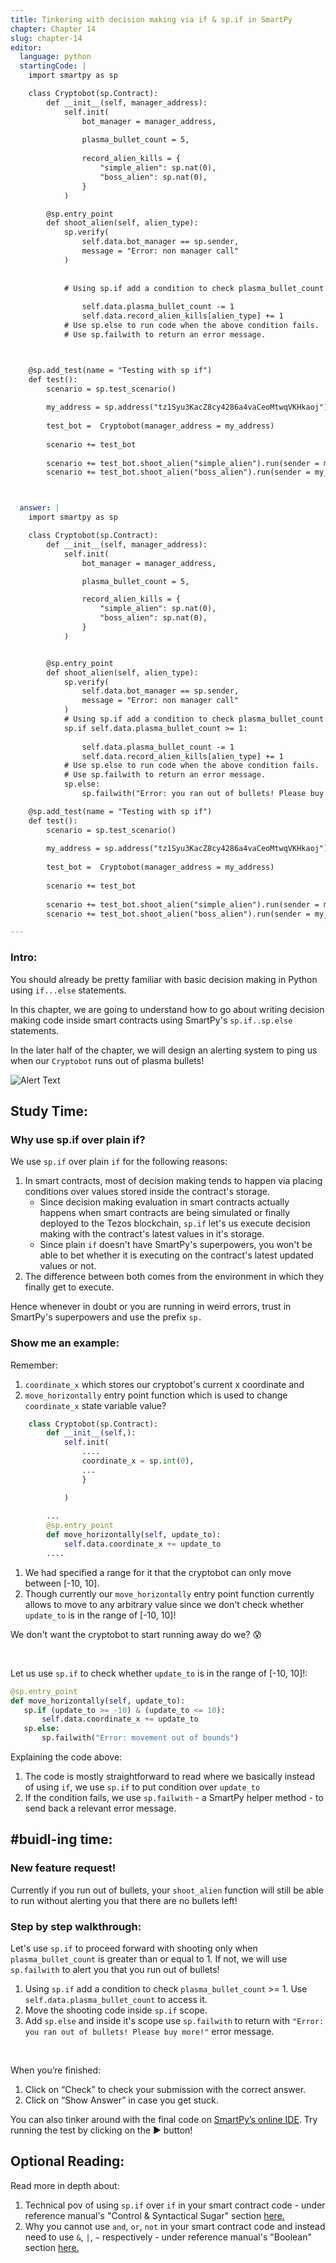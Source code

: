 ```yaml
---
title: Tinkering with decision making via if & sp.if in SmartPy
chapter: Chapter 14
slug: chapter-14
editor:
  language: python
  startingCode: |
    import smartpy as sp

    class Cryptobot(sp.Contract):
        def __init__(self, manager_address):
            self.init(
                bot_manager = manager_address,
               
                plasma_bullet_count = 5,
               
                record_alien_kills = {
                    "simple_alien": sp.nat(0), 
                    "boss_alien": sp.nat(0), 
                }
            )

        @sp.entry_point
        def shoot_alien(self, alien_type):
            sp.verify(
                self.data.bot_manager == sp.sender, 
                message = "Error: non manager call"
            )
            
            
            # Using sp.if add a condition to check plasma_bullet_count >= 1
                
                self.data.plasma_bullet_count -= 1
                self.data.record_alien_kills[alien_type] += 1
            # Use sp.else to run code when the above condition fails. 
            # Use sp.failwith to return an error message.



    @sp.add_test(name = "Testing with sp if")
    def test():
        scenario = sp.test_scenario()
        
        my_address = sp.address("tz1Syu3KacZ8cy4286a4vaCeoMtwqVKHkaoj")
        
        test_bot =  Cryptobot(manager_address = my_address)
        
        scenario += test_bot
        
        scenario += test_bot.shoot_alien("simple_alien").run(sender = my_address)
        scenario += test_bot.shoot_alien("boss_alien").run(sender = my_address)



  answer: |
    import smartpy as sp

    class Cryptobot(sp.Contract):
        def __init__(self, manager_address):
            self.init(
                bot_manager = manager_address,

                plasma_bullet_count = 5,

                record_alien_kills = {
                    "simple_alien": sp.nat(0), 
                    "boss_alien": sp.nat(0), 
                }
            )


        @sp.entry_point
        def shoot_alien(self, alien_type):
            sp.verify(
                self.data.bot_manager == sp.sender, 
                message = "Error: non manager call"
            )
            # Using sp.if add a condition to check plasma_bullet_count >= 1
            sp.if self.data.plasma_bullet_count >= 1:
                
                self.data.plasma_bullet_count -= 1
                self.data.record_alien_kills[alien_type] += 1
            # Use sp.else to run code when the above condition fails. 
            # Use sp.failwith to return an error message. 
            sp.else:
                sp.failwith("Error: you ran out of bullets! Please buy more!")

    @sp.add_test(name = "Testing with sp if")
    def test():
        scenario = sp.test_scenario()
        
        my_address = sp.address("tz1Syu3KacZ8cy4286a4vaCeoMtwqVKHkaoj")
        
        test_bot =  Cryptobot(manager_address = my_address)
        
        scenario += test_bot
        
        scenario += test_bot.shoot_alien("simple_alien").run(sender = my_address)
        scenario += test_bot.shoot_alien("boss_alien").run(sender = my_address)

---
```


### Intro: 

You should already be pretty familiar with basic decision making in Python using `if...else` statements.  

In this chapter, we are going to understand how to go about writing decision making code inside smart contracts using SmartPy's `sp.if..sp.else` statements. 

In the later half of the chapter, we will design an alerting system to ping us when our `Cryptobot` runs out of plasma bullets! 

![Alert Text](https://media.giphy.com/media/Tdpbuz8KP0EpQfJR3T/giphy.gif)


## Study Time: 

### Why use sp.if over plain if? 

We use `sp.if` over plain `if` for the following reasons: 

1. In smart contracts, most of decision making tends to happen via placing conditions over values stored inside the contract's storage. 
    * Since decision making evaluation in smart contracts actually happens when smart contracts are being simulated or finally deployed to the Tezos blockchain, `sp.if` let's us execute decision making with the contract's latest values in it's storage. 
     * Since plain `if` doesn't have SmartPy's superpowers, you won't be able to bet whether it is executing on the contract's latest updated values or not. 
2. The difference between both comes from the environment in which they finally get to execute. 

Hence whenever in doubt or you are running in weird errors, trust in SmartPy's superpowers and use the prefix `sp.`

### Show me an example: 

Remember: 

1. `coordinate_x` which stores our cryptobot's current x coordinate and 
2. `move_horizontally` entry point function which is used to change `coordinate_x` state variable value?

```python
    class Cryptobot(sp.Contract):
        def __init__(self,):
            self.init(
                ....
                coordinate_x = sp.int(0),
                ... 
                }

            )
            
        ...
        @sp.entry_point
        def move_horizontally(self, update_to):
            self.data.coordinate_x += update_to
        ....

```


1. We had specified a range for it that the cryptobot can only move between <span class="string-highlight">[-10, 10]</span>. 
2. Though currently our `move_horizontally` entry point function currently allows to move to any arbitrary value since we don't check whether `update_to` is in the range of <span class="string-highlight">[-10, 10]</span>!

We don't want the cryptobot to start running away do we? 😰 

<br />

Let us use `sp.if` to check whether `update_to` is in the range of <span class="string-highlight">[-10, 10]</span>!:


```python
@sp.entry_point
def move_horizontally(self, update_to):
   sp.if (update_to >= -10) & (update_to <= 10): 
       self.data.coordinate_x += update_to
   sp.else: 
       sp.failwith("Error: movement out of bounds")

```

Explaining the code above: 

1. The code is mostly straightforward to read where we basically instead of using `if`, we use `sp.if` to put condition over `update_to`
2. If the condition fails, we use `sp.failwith` - a SmartPy helper method - to send back a relevant error message. 


## #buidl-ing time:

### New feature request!

Currently if you run out of bullets, your `shoot_alien` function will still be able to run without alerting you that there are no bullets left!

### Step by step walkthrough:

Let's use `sp.if` to proceed forward with shooting only when `plasma_bullet_count` is greater than or equal to 1. If not, we will use `sp.failwith` to alert you that you run out of bullets!

1. Using `sp.if` add a condition to check `plasma_bullet_count` >= 1. Use `self.data.plasma_bullet_count` to access it. 
2. Move the shooting code inside `sp.if` scope. 
3. Add `sp.else` and inside it's scope use `sp.failwith` to return with `"Error: you ran out of bullets! Please buy more!"` error message. 


<br />

When you’re finished:

1. Click on “Check” to check your submission with the correct answer.
2. Click on “Show Answer” in case you get stuck.


You can also tinker around with the final code on [SmartPy’s online IDE](https://smartpy.io/demo/index.html?code=eJyFVNuO0zAQfe9XzIaXVJSIhQWtKhUhVUhIKyQkLg8gZE2TydbUsYPttAqIf2ecNF2nF9YPSRyfOTNzZjyyqo314Cq0vm4BHbh6MskVOgdL29berIxPXZ0tjfYWcz@dT4BXQSUIIbX0QqSOVDmDCjXekxVYFJac2wPDCudZwKaHX2Exs9gbweLYfDYZYWuOqEKxapQiL3LTaM82r45QlnJjC4FKkhYbqZRj0J8RJKzEyapW1OOSOaecafTp8@kMTrEr49yjyL@H3XTSh_SWocSStaI2UvuDaG5tOO2Ob69bH61va4olq7MtWVm2Y8k6JQv0mI3EWwS8I12QPQqsYikZwzIk76w1dg7a6EFryFGpJAp9@HoCX5zU94FVlsAVAYTc6EJ6ydbeQL6mfHO2KG8WcB1nwfYPQV8ymI9ivpDxOeNnsbcx_LQXvj8o_QOexpYhXwrRkuI352cbzQkXBLs1ccJrAlyZLUUilCiVy@CUIhzspF93NOQbqwE1UBB_qEZktvc5FiBiSYeytaYBy0Sm8WBK6FVwV_BREbLjVdNCZSxdJdyAofe4aMKT86nGqiv_Z96EmnaxuRpkydDQkR1q33ouJ41WGug6KpyI4Vfat0f3qNrhmvbA_SZN_O_rT23z8g7zb7d5e_Pi9jXebHFJ5oPf_fp6936D5mcSEXUeuJWZJho3R6MgDIeDw8j4ECzXciD6_2kW377xFJhmXPO0v0NnHD7OFs2Jy1z_AB84pHw-). Try running the test by clicking on the ▶️ button!


## Optional Reading: 

Read more in depth about: 

1. Technical pov of using `sp.if` over `if` in your smart contract code - under reference manual's "Control & Syntactical Sugar" section [here.](https://smartpy.io/demo/reference.html#_control_and_syntactic_sugar)
2. Why you cannot use `and`, `or`, `not` in your smart contract code and instead need to use `&`, `|`, `~` respectively - under reference manual's "Boolean" section [here.](https://smartpy.io/demo/reference.html#_booleans)
